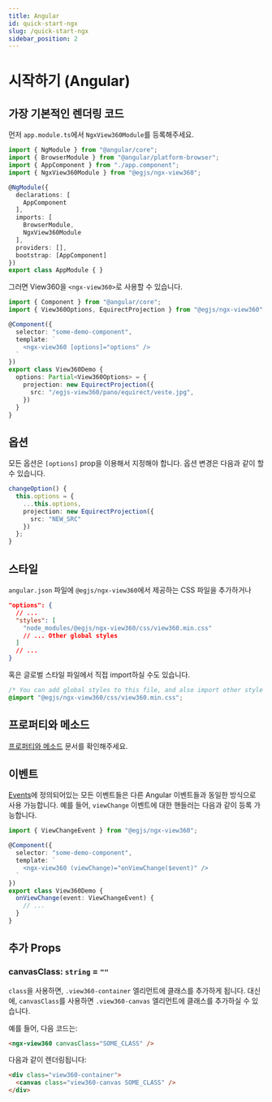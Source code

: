 ```yaml
---
title: Angular
id: quick-start-ngx
slug: /quick-start-ngx
sidebar_position: 2
---
```


# 시작하기 (Angular)
## 가장 기본적인 렌더링 코드
먼저 `app.module.ts`에서 `NgxView360Module`를 등록해주세요.

```ts title=app.module.ts
import { NgModule } from "@angular/core";
import { BrowserModule } from "@angular/platform-browser";
import { AppComponent } from "./app.component";
import { NgxView360Module } from "@egjs/ngx-view360";

@NgModule({
  declarations: [
    AppComponent
  ],
  imports: [
    BrowserModule,
    NgxView360Module
  ],
  providers: [],
  bootstrap: [AppComponent]
})
export class AppModule { }
```

그러면 View360을 `<ngx-view360>`로 사용할 수 있습니다.
```ts title=demo.component.ts
import { Component } from "@angular/core";
import { View360Options, EquirectProjection } from "@egjs/ngx-view360";

@Component({
  selector: "some-demo-component",
  template: `
    <ngx-view360 [options]="options" />
  `
})
export class View360Demo {
  options: Partial<View360Options> = {
    projection: new EquirectProjection({
      src: "/egjs-view360/pano/equirect/veste.jpg",
    })
  }
}
```

## 옵션
모든 옵션은 `[options]` prop을 이용해서 지정해야 합니다.
옵션 변경은 다음과 같이 할 수 있습니다.
```ts
changeOption() {
  this.options = {
    ...this.options,
    projection: new EquirectProjection({
      src: "NEW_SRC"
    })
  };
}
```

## 스타일
`angular.json` 파일에 `@egjs/ngx-view360`에서 제공하는 CSS 파일을 추가하거나

```json
"options": {
  // ...
  "styles": [
    "node_modules/@egjs/ngx-view360/css/view360.min.css"
    // ... Other global styles
  ]
  // ...
}
```

혹은 글로벌 스타일 파일에서 직접 import하실 수도 있습니다.

```css title=app/src/styles.css
/* You can add global styles to this file, and also import other style files */
@import "@egjs/ngx-view360/css/view360.min.css";
```

## 프로퍼티와 메소드
[프로퍼티와 메소드](/docs/properties-and-methods) 문서를 확인해주세요.

## 이벤트

[Events](/docs/events)에 정의되어있는 모든 이벤트들은 다른 Angular 이벤트들과 동일한 방식으로 사용 가능합니다.
예를 들어, `viewChange` 이벤트에 대한 핸들러는 다음과 같이 등록 가능합니다.

```ts
import { ViewChangeEvent } from "@egjs/ngx-view360";

@Component({
  selector: "some-demo-component",
  template: `
    <ngx-view360 (viewChange)="onViewChange($event)" />
  `
})
export class View360Demo {
  onViewChange(event: ViewChangeEvent) {
    // ...
  }
}
```

## 추가 Props
### canvasClass: `string` = `""`
`class`을 사용하면, `.view360-container` 엘리먼트에 클래스를 추가하게 됩니다.
대신에, `canvasClass`를 사용하면 `.view360-canvas` 엘리먼트에 클래스를 추가하실 수 있습니다.

예를 들어, 다음 코드는:
```html
<ngx-view360 canvasClass="SOME_CLASS" />
```

다음과 같이 렌더링됩니다:
```html
<div class="view360-container">
  <canvas class="view360-canvas SOME_CLASS" />
</div>
```
